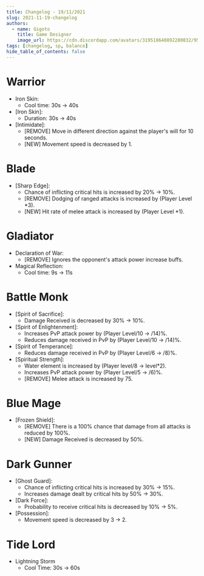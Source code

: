 ```yaml
---
title: Changelog - 19/11/2021
slug: 2021-11-19-changelog
authors:
  - name: Gigoto
    title: Game Designer
    image_url: https://cdn.discordapp.com/avatars/319518640892280832/951294abad0fa188a8bf704a6ebc708c.png
tags: [changelog, sp, balance]
hide_table_of_contents: false
---
```


<!--truncate-->
# Warrior
- Iron Skin:
    - Cool time: 30s -> 40s
- [Iron Skin]:
    - Duration: 30s -> 40s
- [Intimidate]:
    - [REMOVE] Move in different direction against the player's will for 10 seconds.
    - [NEW] Movement speed is decreased by 1.

# Blade
- [Sharp Edge]:
    - Chance of inflicting critical hits is increased by 20% -> 10%.
    - [REMOVE] Dodging of ranged attacks is increased by (Player Level *3).
    - [NEW] Hit rate of melee attack is increased by (Player Level *1).
    
# Gladiator
- Declaration of War:
    - [REMOVE] Ignores the opponent's attack power increase buffs.
- Magical Reflection:
    - Cool time: 9s -> 11s

# Battle Monk
- [Spirit of Sacrifice]:
    - Damage Received is decreased by 30% -> 10%.
- [Spirit of Enlightenment]:
    - Increases PvP attack power by (Player Level/10 -> /14)%.
    - Reduces damage received in PvP by (Player Level/10 -> /14)%.
- [Spirit of Temperance]:
    - Reduces damage received in PvP by (Player Level/6 -> /8)%.
- [Spiritual Strength]:
    - Water element is increased by (Player level/8 -> level*2).
    - Increases PvP attack power by (Player Level/5 -> /6)%.
    - [REMOVE] Melee attack is increased by 75.

# Blue Mage
- [Frozen Shield]:
    - [REMOVE] There is a 100% chance that damage from all attacks is reduced by 100%.
    - [NEW] Damage Received is decreased by 50%.

# Dark Gunner
- [Ghost Guard]:
    - Chance of inflicting critical hits is increased by 30% -> 15%.
    - Increases damage dealt by critical hits by 50% -> 30%.
- [Dark Force]:
    - Probability to receive critical hits is decreased by 10% -> 5%.
- [Possession]:
    - Movement speed is decreased by 3 -> 2.

# Tide Lord
- Lightning Storm
    - Cool Time: 30s -> 60s